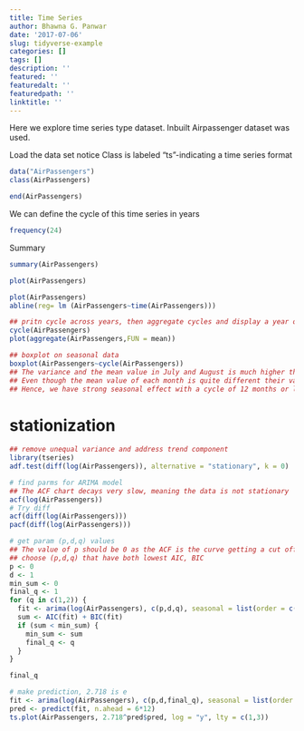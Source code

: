 ```yaml
---
title: Time Series
author: Bhawna G. Panwar
date: '2017-07-06'
slug: tidyverse-example
categories: []
tags: []
description: ''
featured: ''
featuredalt: ''
featuredpath: ''
linktitle: ''
---
```


Here we explore time series type dataset.  Inbuilt Airpassenger dataset was used.


Load the data set 
notice Class is labeled "ts"-indicating  a time series format
```r
data("AirPassengers")
class(AirPassengers)
```

```r
end(AirPassengers)
```

We can define the cycle of this time series in years
```r
frequency(24)
```
Summary 
```r
summary(AirPassengers)

```

```r
plot(AirPassengers)
```

```r
plot(AirPassengers)
abline(reg= lm (AirPassengers~time(AirPassengers)))
```
```r
## pritn cycle across years, then aggregate cycles and display a year on year trend
cycle(AirPassengers)
plot(aggregate(AirPassengers,FUN = mean))
```

```r
## boxplot on seasonal data
boxplot(AirPassengers~cycle(AirPassengers))
## The variance and the mean value in July and August is much higher than rest of the months.
## Even though the mean value of each month is quite different their variance is small. 
## Hence, we have strong seasonal effect with a cycle of 12 months or less.

```
# stationization
```r

## remove unequal variance and address trend component
library(tseries)
adf.test(diff(log(AirPassengers)), alternative = "stationary", k = 0)
```

```r
# find parms for ARIMA model
## The ACF chart decays very slow, meaning the data is not stationary
acf(log(AirPassengers))
# Try diff
acf(diff(log(AirPassengers)))
pacf(diff(log(AirPassengers)))
```
```r
# get param (p,d,q) values
## The value of p should be 0 as the ACF is the curve getting a cut off
## choose (p,d,q) that have both lowest AIC, BIC
p <- 0
d <- 1
min_sum <- 0
final_q <- 1
for (q in c(1,2)) {
  fit <- arima(log(AirPassengers), c(p,d,q), seasonal = list(order = c(p,d,q), period = 12))
  sum <- AIC(fit) + BIC(fit)
  if (sum < min_sum) {
    min_sum <- sum
    final_q <- q
  }
}

final_q
```
```r
# make prediction, 2.718 is e
fit <- arima(log(AirPassengers), c(p,d,final_q), seasonal = list(order = c(p,d,final_q), period = 12))
pred <- predict(fit, n.ahead = 6*12)
ts.plot(AirPassengers, 2.718^pred$pred, log = "y", lty = c(1,3))
```

